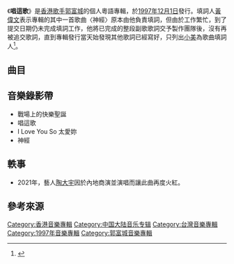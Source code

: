 {{Album infobox | <!-- See Wikipedia:WikiProject_Albums -->
|  Name        = 唱這歌
|  Type        = [[錄音室專輯|錄音室專輯]]
|  Artist      = [[郭富城|郭富城]]
|  Cover       = 郭富城 唱這歌.jpg
|  Released    = [[1997年|1997年]][[12月1日|12月1日]]
|  Recorded    = [[1997年|1997年]]
|  Genre       = [[粵語流行音樂|粵語流行音樂]]
|  Length      = 39:01
|  Label       = [[華納唱片_(香港)|華納唱片]](香港)、[[飛碟唱片|飛碟唱片]](中國、台灣)
|  Producer    = 
|  Last album  = [[愛定妳|愛定妳]]<br/>（[[1997年|1997年]]）
|  This album  = '''唱這歌'''<br/>（[[1997年|1997年]]）
|  Next album  = [[風裏密碼|風裏密碼]]<br/>（[[1998年|1998年]]）
}}

《'''唱這歌'''》是[[香港|香港]][[歌手|歌手]][[郭富城|郭富城]]的個人粵語專輯，於[[1997年|1997年]][[12月1日|12月1日]]發行。填詞人[[黃偉文|黃偉文]]表示專輯的其中一首歌曲〈神經〉原本由他負責填詞，但由於工作繁忙，到了提交日期仍未完成填詞工作，他將已完成的整段副歌歌詞交予製作團隊後，沒有再被追交歌詞，直到專輯發行當天始發現其他歌詞已經寫好，只列出[[小美_(香港)|小美]]為歌曲填詞人<ref>{{Cite news| language=zh | author = 劉傳謙 |url = https://www.hk01.com/%E7%9C%BE%E6%A8%82%E8%BF%B7/727653/|title = 黃偉文曾稱有4首歌被擅改歌詞 |publisher = 香港01 |date = 2022-01-23|accessdate = 2022-02-25|archive-url = https://web.archive.org/web/20220125064332/https://www.hk01.com/%E7%9C%BE%E6%A8%82%E8%BF%B7/727653/%E9%BB%83%E5%81%89%E6%96%87%E6%9B%BE%E7%A8%B1%E6%9C%894%E9%A6%96%E6%AD%8C%E8%A2%AB%E6%93%85%E6%94%B9%E6%AD%8C%E8%A9%9E-%E5%82%BE%E5%9F%8E-%E4%B8%80%E6%95%B4%E6%AE%B5%E8%A2%AB%E5%88%AA%E8%B5%B0%E5%8F%AA%E4%BF%82%E5%B0%8F%E4%BA%8B|archive-date = 2022-02-25|dead-url=no}}</ref>。

==曲目==
{{Tracklist
| collapsed = 
| headline = 
| font_size = 
| total_length = 39:01

| all_producer = [[梁美薇|小美]]、[[譚國政|譚國政]]、[[郭富城|郭富城]]

| extra_column =

| title1 = 唱這歌
| music1 = [[譚國政|譚國政]]
| lyrics1 = [[梁美薇|小美]]
| arranger1 = 譚國政
| note1 =
| longnote1 = '''第二主打'''<br>[[百事可樂|百事可樂]]主題曲
| length1 = 3:00

| title2 = 戰場上的快樂聖誕
| music2 = [[吳國敬|吳國敬]]
| lyrics2 = 小美
| arranger2 = 吳國敬
| note2 =
| longnote2 = '''第一主打''' 
| length2 = 3:03

| title3 = I Love You So 太愛妳
| music3 = [[楊繼麟|楊繼麟]]
| lyrics3 = 小美
| arranger3 = [[Barry_Chung|Barry Chung]]
| note3 = 粵語版
| longnote3 = '''第三主打''' <br>《I Love You So 太愛妳》粵語版
| length3 = 4:14

| title4 = 神經
| music4 = [[吳旭文|吳旭文]]
| lyrics4 = 小美
| arranger4 = 譚國政
| note4 =
| longnote4 = '''第四主打''' 
| length4 = 3:20

| title5 = 好一對
| music5 = [[黃丹儀|黃丹儀]]
| lyrics5 = [[林夕|林夕]]
| arranger5 = 黃丹儀
| note5 =
| longnote5 = 
| length5 = 3:41

| title6 = 最深愛的人是妳
| music6 = [[Dick_Lee|Dick Lee]]
| lyrics6 = 林夕
| arranger6 = [[亞里安|亞里安]]
| note6 =
| longnote6 = 
| length6 = 3:57

| title7 = 嚮應
| music7 = 譚國政
| lyrics7 = [[黃偉文|黃偉文]]
| arranger7 = 譚國政
| note7 =
| longnote7 = 
| length7 = 3:48

| title8 = 多得妳
| music8 = [[梁學凌|梁學凌]]
| lyrics8 = 小美
| arranger8 = Barry Chung
| note8 =
| longnote8 = 
| length8 = 2:57

| title9 = 愛的發熱網
| music9 = 譚國政
| lyrics9 = 小美
| arranger9 = 譚國政<br>Barry Chung
| note9 =
| longnote9 = [[保良局|保良局]]飛躍120年主題曲
| length9 = 3:42

| title10 = 唱這歌 [精彩新一代]
| music10 = 譚國政
| lyrics10 = 小美
| arranger10 = 譚國政
| note10= [[百事可樂|百事可樂]]主題曲國語版
| longnote10 =《唱這歌》國語版
| length10 = 2:59

| title11 = I Love You So 太愛妳
| music11 = 楊繼麟
| lyrics11 = 小美
| arranger11 = Barry Chung
| note11 = 國語版
| longnote11 = 《I Love You So 太愛妳》國語版
| length11 = 4:14
}}{{Track listing
| collapsed = yes
| headline = VCD曲目
| total_length = 
| title1 = 戰場上的快樂聖誕
}}

==音樂錄影帶==
*戰場上的快樂聖誕
*唱這歌
*I Love You So 太愛妳
*神經

==軼事==
*2021年，藝人[[陶大宇|陶大宇]]因於內地商演並演唱而讓此曲再度火紅。

==參考來源==
{{reflist}}

{{郭富城}}
[[Category:香港音樂專輯|Category:香港音樂專輯]]
[[Category:中国大陆音乐专辑|Category:中国大陆音乐专辑]]
[[Category:台灣音樂專輯|Category:台灣音樂專輯]]
[[Category:1997年音樂專輯|Category:1997年音樂專輯]]
[[Category:郭富城音樂專輯|Category:郭富城音樂專輯]]